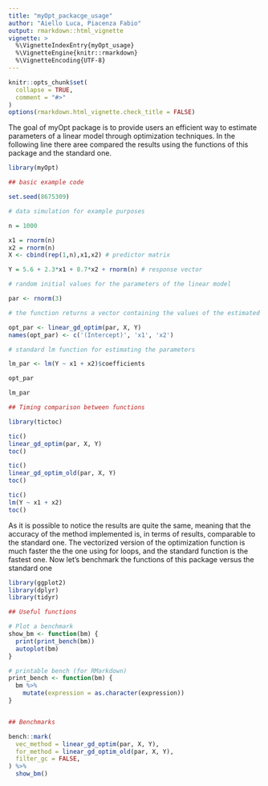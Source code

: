 ```yaml
---
title: "myOpt_packacge_usage"
author: "Aiello Luca, Piacenza Fabio"
output: rmarkdown::html_vignette
vignette: >
  %\VignetteIndexEntry{myOpt_usage}
  %\VignetteEngine{knitr::rmarkdown}
  %\VignetteEncoding{UTF-8}
---
```


```r
knitr::opts_chunk$set(
  collapse = TRUE,
  comment = "#>"
)
options(rmarkdown.html_vignette.check_title = FALSE)
```

The goal of myOpt package is to provide users an efficient way to estimate parameters of a linear model through optimization techniques. In the following line there aree compared the results using the functions of this package and the standard one.

```r
library(myOpt)

## basic example code

set.seed(8675309)

# data simulation for example purposes

n = 1000

x1 = rnorm(n)
x2 = rnorm(n)
X <- cbind(rep(1,n),x1,x2) # predictor matrix

Y = 5.6 + 2.3*x1 + 8.7*x2 + rnorm(n) # response vector

# random initial values for the parameters of the linear model

par <- rnorm(3)

# the function returns a vector containing the values of the estimated parameters

opt_par <- linear_gd_optim(par, X, Y)
names(opt_par) <- c('(Intercept)', 'x1', 'x2')

# standard lm function for estimating the parameters

lm_par <- lm(Y ~ x1 + x2)$coefficients

opt_par

lm_par

## Timing comparison between functions

library(tictoc)

tic()
linear_gd_optim(par, X, Y)
toc()

tic()
linear_gd_optim_old(par, X, Y)
toc()

tic()
lm(Y ~ x1 + x2)
toc()
```

As it is possible to notice the results are quite the same, meaning that the accuracy of the method implemented is, in terms of results, comparable to the standard one. The vectorized version of the optimization function is much faster the the one using for loops, and the standard function is the fastest one. Now let's benchmark the functions of this package versus the standard one

```r

library(ggplot2)
library(dplyr)
library(tidyr)

## Useful functions

# Plot a benchmark
show_bm <- function(bm) {
  print(print_bench(bm))
  autoplot(bm)
}

# printable bench (for RMarkdown)
print_bench <- function(bm) {
  bm %>% 
    mutate(expression = as.character(expression))
}


## Benchmarks 

bench::mark(
  vec_method = linear_gd_optim(par, X, Y),
  for_method = linear_gd_optim_old(par, X, Y),
  filter_gc = FALSE,
) %>%
  show_bm()
```


